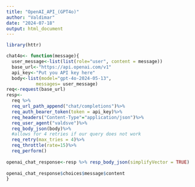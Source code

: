 ---
title: "OpenAI_API_(GPT4o)"
author: "Valdimar"
date: "2024-07-18"
output: html_document
---
```{r}
library(httr)
```

```{r}
chat4o<- function(message){
  user_message<-list(list(role="user", content = message))
  base_url<-"https://api.openai.com/v1"
  api_key<-"Put you API key here"
  body<-list(model="gpt-4o-2024-05-13",
           messages= user_message)
req<-request(base_url)
resp<-
  req %>%
  req_url_path_append("chat/completions")%>%
  req_auth_bearer_token(token = api_key)%>%
  req_headers("Content-Type"="application/json")%>%
  req_user_agent("valdsve")%>%
  req_body_json(body)%>%
  #allows for 4 retries if our query does not work
  req_retry(max_tries = 4)%>%
  req_throttle(rate=15)%>%
  req_perform()
  
openai_chat_response<-resp %>% resp_body_json(simplifyVector = TRUE)  
 
openai_chat_response$choices$message$content
}
```